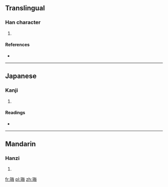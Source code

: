 ==Translingual==

===Han character===
{{Han char|rn=96|rad=玉|as=07|sn=11|four=|canj=一土人田卜 (MGOWY)}}

# {{defn|Han|sort=玉07}}

====References====
* {{Han ref|kx=0732.160|dkj=20998|hdz=21117.130|uh=73FB|ud=29691}}

----

==Japanese==

===Kanji===
{{ja-kanji|grade=|rs=玉07}}

# {{defn|lang=ja|sort=玉07}}

====Readings====
* {{ja-readings|on=[[ばい]] (bai), [[め]] (me), [[まい]] (mai)|kun=[[たま]] (tama)}}

----

==Mandarin==

===Hanzi===
{{cmn-hanzi|pin=[[méi]] ([[mei2]])|wg=mei<sup>2</sup>}}

# {{defn|lang=cmn|sort=玉07}}

[[fr:珻]]
[[pl:珻]]
[[zh:珻]]